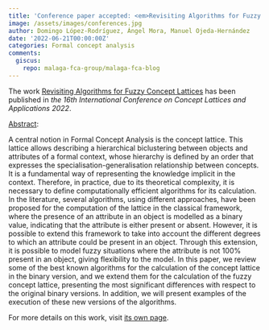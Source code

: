 ```yaml
---
title: 'Conference paper accepted: <em>Revisiting Algorithms for Fuzzy Concept Lattices</em>'
image: /assets/images/conferences.jpg
author: Domingo López-Rodríguez, Ángel Mora, Manuel Ojeda-Hernández
date: '2022-06-21T00:00:00Z'
categories: Formal concept analysis
comments:
  giscus:
    repo: malaga-fca-group/malaga-fca-blog
---
```


The work <u>Revisiting Algorithms for Fuzzy Concept Lattices</u> has been published in <em>the <em>16th International Conference on Concept Lattices and Applications 2022</em></em>.

<u>Abstract</u>:



A central notion in Formal Concept Analysis is the concept lattice. This lattice allows describing a hierarchical biclustering between objects and attributes of a formal context, whose hierarchy is defined by an order that expresses the specialisation-generalisation relationship between concepts. It is a fundamental way of representing the knowledge implicit in the context. Therefore, in practice, due to its theoretical complexity, it is necessary to define computationally efficient algorithms for its calculation. In the literature, several algorithms, using different approaches, have been proposed for the computation of the lattice in the classical framework, where the presence of an attribute in an object is modelled as a binary value, indicating that the attribute is either present or absent. However, it is possible to extend this framework to take into account the different degrees to which an attribute could be present in an object. Through this extension, it is possible to model fuzzy situations where the attribute is not 100% present in an object, giving flexibility to the model. In this paper, we review some of the best known algorithms for the calculation of the concept lattice in the binary version, and we extend them for the calculation of the fuzzy concept lattice, presenting the most significant differences with respect to the original binary versions. In addition, we will present examples of the execution of these new versions of the algorithms.




For more details on this work, visit <a href='/publications/conferences/2022-cla'>its own page</a>.
